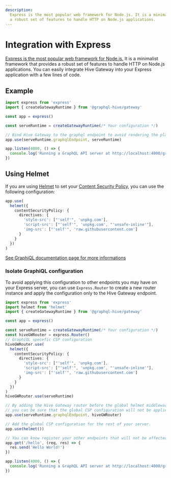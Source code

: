 ```yaml
---
description:
  Express is the most popular web framework for Node.js. It is a minimalist framework that provides
  a robust set of features to handle HTTP on Node.js applications.
---
```



# Integration with Express

[Express is the most popular web framework for Node.js.](https://expressjs.com/) It is a minimalist
framework that provides a robust set of features to handle HTTP on Node.js applications. You can
easily integrate Hive Gateway into your Express application with a few lines of code.

## Example

```ts
import express from 'express'
import { createGatewayRuntime } from '@graphql-hive/gateway'

const app = express()

const serveRuntime = createGatewayRuntime(/* Your configuration */)

// Bind Hive Gateway to the graphql endpoint to avoid rendering the playground on any path
app.use(serveRuntime.graphqlEndpoint, serveRuntime)

app.listen(4000, () => {
  console.log('Running a GraphQL API server at http://localhost:4000/graphql')
})
```

## Using Helmet

If you are using [Helmet](https://helmetjs.github.io/) to set your
[Content Security Policy](https://developer.mozilla.org/en-US/docs/Web/HTTP/CSP), you can use the
following configuration:

```ts
app.use(
  helmet({
    contentSecurityPolicy: {
      directives: {
        'style-src': ["'self'", 'unpkg.com'],
        'script-src': ["'self'", 'unpkg.com', "'unsafe-inline'"],
        'img-src': ["'self'", 'raw.githubusercontent.com']
      }
    }
  })
)
```

[See GraphiQL documentation page for more informations](../features/graphiql#usage-with-content-security-policy)

### Isolate GraphiQL configuration

To avoid applying this configuration to other endpoints you may have on your Express server, you can
use `Express.Router` to create a new router instance and apply the configuration only to the Hive
Gateway endpoint.

```ts
import express from 'express'
import helmet from 'helmet'
import { createGatewayRuntime } from '@graphql-hive/gateway'

const app = express()

const serveRuntime = createGatewayRuntime(/* Your configuration */)
const hiveGWRouter = express.Router()
// GraphiQL specefic CSP configuration
hiveGWRouter.use(
  helmet({
    contentSecurityPolicy: {
      directives: {
        'style-src': ["'self'", 'unpkg.com'],
        'script-src': ["'self'", 'unpkg.com', "'unsafe-inline'"],
        'img-src': ["'self'", 'raw.githubusercontent.com']
      }
    }
  })
)
hiveGWRouter.use(serveRuntime)

// By adding the Hive Gateway router before the global helmet middleware,
// you can be sure that the global CSP configuration will not be applied to the Hive Gateway endpoint
app.use(serveRuntime.graphqlEndpoint, hiveGWRouter)

// Add the global CSP configuration for the rest of your server.
app.use(helmet())

// You can know register your other endpoints that will not be affected by the GraphiQL CSP configuration
app.get('/hello', (req, res) => {
  res.send('Hello World!')
})

app.listen(4000, () => {
  console.log('Running a GraphQL API server at http://localhost:4000/graphql')
})
```
